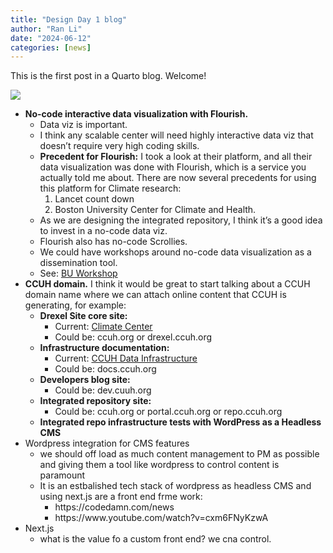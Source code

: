 ```yaml
---
title: "Design Day 1 blog"
author: "Ran Li"
date: "2024-06-12"
categories: [news]
---
```


This is the first post in a Quarto blog. Welcome!

![](thumbnail.jpg)





- **No-code interactive data visualization with Flourish.**
  - Data viz is important.
  - I think any scalable center will need highly interactive data viz that doesn't require very high coding skills.
  - **Precedent for Flourish:** I took a look at their platform, and all their data visualization was done with Flourish, which is a service you actually told me about. There are now several precedents for using this platform for Climate research:
    1. Lancet count down
    2. Boston University Center for Climate and Health.
  - As we are designing the integrated repository, I think it's a good idea to invest in a no-code data viz.
  - Flourish also has no-code Scrollies.
  - We could have workshops around no-code data visualization as a dissemination tool.
  - See: [BU Workshop](https://www.bu.edu/hic/visualizing-data-stories-for-climate-change-and-health-using-flourish-a-hands-on-workshop/)

- **CCUH domain.** I think it would be great to start talking about a CCUH domain name where we can attach online content that CCUH is generating, for example:
  - **Drexel Site core site:**
    - Current: [Climate Center](https://drexel.edu/uhc/initiatives/climate-change-urban-health/climate-center/)
    - Could be: ccuh.org or drexel.ccuh.org
  - **Infrastructure documentation:**
    - Current: [CCUH Data Infrastructure](https://drexel-uhc.github.io/ccuh-data-infrastructure/)
    - Could be: docs.ccuh.org
  - **Developers blog site:**
    - Could be: dev.cuuh.org
  - **Integrated repository site:**
    - Could be: ccuh.org or portal.ccuh.org or repo.ccuh.org
  - **Integrated repo infrastructure tests with WordPress as a Headless CMS**


- Wordpress integration for CMS features
  - we should off load as much content management to PM as possible and giving them a tool like wordpress to control content is paramount
  - It is an estbalished tech stack of wordpress as headless CMS and using next.js are a front end frme work:
      - https://codedamn.com/news
      - https://www.youtube.com/watch?v=cxm6FNyKzwA
  
- Next.js
  - what is the value fo a custom front end? we cna control.
